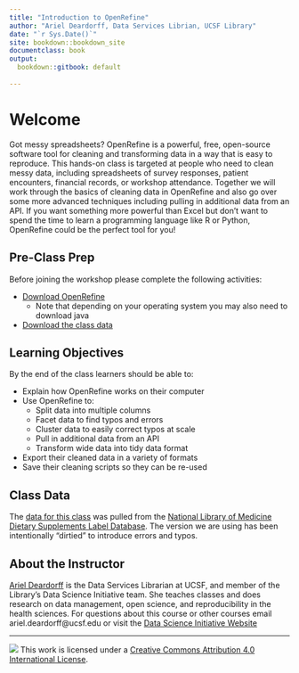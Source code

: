 ```yaml
---
title: "Introduction to OpenRefine"
author: "Ariel Deardorff, Data Services Librian, UCSF Library"
date: "`r Sys.Date()`"
site: bookdown::bookdown_site
documentclass: book
output:
  bookdown::gitbook: default
  
---
```

# Welcome

Got messy spreadsheets? OpenRefine is a powerful, free, open-source software tool for cleaning and transforming data in a way that is easy to reproduce. This hands-on class is targeted at people who need to clean messy data, including spreadsheets of survey responses, patient encounters, financial records, or workshop attendance. Together we will work through the basics of cleaning data in OpenRefine and also go over some more advanced techniques including pulling in additional data from an API. If you want something more powerful than Excel but don't want to spend the time to learn a programming language like R or Python, OpenRefine could be the perfect tool for you! 

## Pre-Class Prep

Before joining the workshop please complete the following activities:

- [Download OpenRefine](http://openrefine.org/download.html)
    + Note that depending on your operating system you may also need to download java
- <a href="https://github.com/arieldeardorff/OpenRefineWorkshop/raw/master/NewOpenRefine_Data1.csv" download="NewOpenRefine_Data1.csv">Download the class data</a> 

## Learning Objectives
By the end of the class learners should be able to:

- Explain how OpenRefine works on their computer   
- Use OpenRefine to:  
    + Split data into multiple columns 
    + Facet data to find typos and errors
    + Cluster data to easily correct typos at scale
    + Pull in additional data from an API
    + Transform wide data into tidy data format 
- Export their cleaned data in a variety of formats
- Save their cleaning scripts so they can be re-used

## Class Data
The [data for this class](https://github.com/arieldeardorff/OpenRefineWorkshop/raw/master/NewOpenRefine_Data1.csv) was pulled from the [National Library of Medicine Dietary Supplements Label Database](https://datadiscovery.nlm.nih.gov/Drugs-and-Supplements/Dietary-Supplements-Label-Database-DSLD-Product-In/wp6t-qxsk). The version we are using has been intentionally “dirtied” to introduce errors and typos.

## About the Instructor
[Ariel Deardorff](https://profiles.ucsf.edu/ariel.deardorff) is the Data Services Librarian at UCSF, and member of the Library's Data Science Initiative team. She teaches classes and does research on data management, open science, and reproducibility in the health sciences. For questions about this course or other courses email ariel.deardorff@ucsf.edu or visit the [Data Science Initiative Website](https://www.library.ucsf.edu/ask-an-expert/data-science/)

----

![](https://i.creativecommons.org/l/by/4.0/88x31.png) This work is licensed under a [Creative Commons Attribution 4.0 International License](https://creativecommons.org/licenses/by/4.0/).
